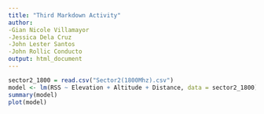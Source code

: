 ```yaml
---
title: "Third Markdown Activity"
author: 
-Gian Nicole Villamayor
-Jessica Dela Cruz
-John Lester Santos
-John Rollic Conducto
output: html_document
---
```


```r
sector2_1800 = read.csv("Sector2(1800Mhz).csv")
model <- lm(RSS ~ Elevation + Altitude + Distance, data = sector2_1800)
summary(model)
plot(model)
```

